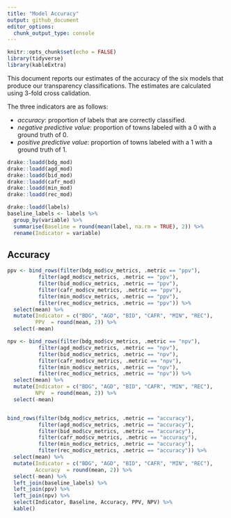 ```yaml
---
title: "Model Accuracy"
output: github_document
editor_options: 
  chunk_output_type: console
---
```


```r
knitr::opts_chunk$set(echo = FALSE)
library(tidyverse)
library(kableExtra)
```

This document reports our estimates of the accuracy of the six models that produce our transparency classifications. The estimates are calculated using 3-fold cross calidation. 


The three indicators are as follows:

  - *accuracy*: proportion of labels that are correctly classified. 
  - *negative predictive value*: proportion of towns labeled with a 0  with a ground truth of 0. 
  - *positive predictive value*: proportion of towns labeled with a 1 with a ground truth of 1.


```r
drake::loadd(bdg_mod)
drake::loadd(agd_mod)
drake::loadd(bid_mod)
drake::loadd(cafr_mod)
drake::loadd(min_mod)
drake::loadd(rec_mod)

drake::loadd(labels)
baseline_labels <- labels %>%
  group_by(variable) %>%
  summarise(Baseline = round(mean(label, na.rm = TRUE), 2)) %>%
  rename(Indicator = variable)
```

## Accuracy

```r
ppv <- bind_rows(filter(bdg_mod$cv_metrics, .metric == "ppv"),
          filter(agd_mod$cv_metrics, .metric == "ppv"),
          filter(bid_mod$cv_metrics, .metric == "ppv"),
          filter(cafr_mod$cv_metrics, .metric == "ppv"),
          filter(min_mod$cv_metrics, .metric == "ppv"),
          filter(rec_mod$cv_metrics, .metric == "ppv")) %>%
  select(mean) %>%
  mutate(Indicator = c("BDG", "AGD", "BID", "CAFR", "MIN", "REC"),
         PPV  = round(mean, 2)) %>%
  select(-mean)

npv <- bind_rows(filter(bdg_mod$cv_metrics, .metric == "npv"),
          filter(agd_mod$cv_metrics, .metric == "npv"),
          filter(bid_mod$cv_metrics, .metric == "npv"),
          filter(cafr_mod$cv_metrics, .metric == "npv"),
          filter(min_mod$cv_metrics, .metric == "npv"),
          filter(rec_mod$cv_metrics, .metric == "npv")) %>%
  select(mean) %>%
  mutate(Indicator = c("BDG", "AGD", "BID", "CAFR", "MIN", "REC"),
         NPV  = round(mean, 2)) %>%
  select(-mean)


bind_rows(filter(bdg_mod$cv_metrics, .metric == "accuracy"),
          filter(agd_mod$cv_metrics, .metric == "accuracy"),
          filter(bid_mod$cv_metrics, .metric == "accuracy"),
          filter(cafr_mod$cv_metrics, .metric == "accuracy"),
          filter(min_mod$cv_metrics, .metric == "accuracy"),
          filter(rec_mod$cv_metrics, .metric == "accuracy")) %>%
  select(mean) %>%
  mutate(Indicator = c("BDG", "AGD", "BID", "CAFR", "MIN", "REC"),
         Accuracy  = round(mean, 2)) %>%
  select(-mean) %>%
  left_join(baseline_labels) %>%
  left_join(ppv) %>% 
  left_join(npv) %>%
  select(Indicator, Baseline, Accuracy, PPV, NPV) %>%
  kable() 

```


